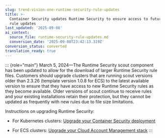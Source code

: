 ```yaml
---
slug: trend-vision-one-runtime-security-rule-updates
title: >-
  Container Security updates Runtime Security to ensure access to future, larger
  rule updates
last_updated: '2025-09-08'
ai_context:
  source_file: runtime-security-rule-updates.md
  conversion_date: '2025-09-08T23:42:13.319Z'
conversion_status: converted
translation_ready: true
---
```


::: {role="main"}
March 5, 2024—The Runtime Security scout component has been updated to allow for the download of larger Runtime Security rule files. Customers should upgrade clusters that are running scout versions older than 2.3.26 (template version 1.0.8 for ECS) to the latest available version to ensure that they have access to new Runtime Security rules as they become available. Older versions of scout continue to receive rules and your existing installations retain their protection, but they cannot be updated as frequently with new rules due to file size limitations.

Instructions on upgrading Runtime Security:

- For Kubernetes clusters: [Upgrade your Container Security deployment](container-security-faqs.mdx)

- For ECS clusters: [Upgrade your Cloud Account Management stack](stack-update.mdx)
:::
